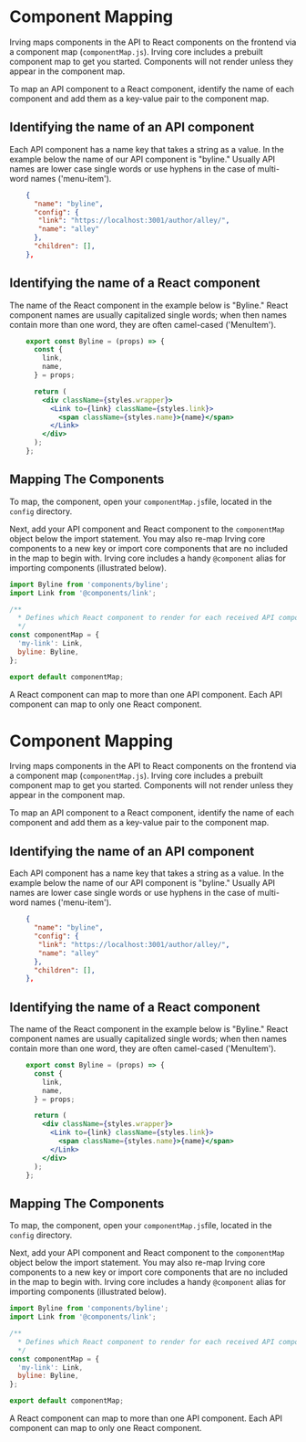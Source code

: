 <Meta title="Architecture|Understanding the Components Endpoint" />

# Component Mapping

Irving maps components in the API to React components on the frontend via a component map (`componentMap.js`). Irving core includes a prebuilt component map to get you started. Components will not render unless they appear in the component map.

To map an API component to a React component, identify the name of each component and add them as a key-value pair to the component map.

## Identifying the name of an API component

Each API component has a name key that takes a string as a value. In the example below the name of our API component is "byline." Usually API names are lower case single words or use hyphens in the case of multi-word names ('menu-item').

```json
    {
      "name": "byline",
      "config": {
       "link": "https://localhost:3001/author/alley/",
       "name": "alley"
      },
      "children": [],
    },
```

## Identifying the name of a React component

The name of the React component in the example below is "Byline." React component names are usually capitalized single words; when then names contain more than one word, they are often camel-cased ('MenuItem').

```jsx
    export const Byline = (props) => {
      const {
        link,
        name,
      } = props;

      return (
        <div className={styles.wrapper}>
          <Link to={link} className={styles.link}>
            <span className={styles.name}>{name}</span>
          </Link>
        </div>
      );
    };
```
## Mapping The Components

To map, the component, open your `componentMap.js`file, located in the `config` directory.

Next, add your API component and React component to the `componentMap` object below the import statement. You may also re-map Irving core components to a new key or import core components that are no included in the map to begin with. Irving core includes a handy `@component` alias for importing components (illustrated below).

```js
import Byline from 'components/byline';
import Link from '@components/link';

/**
  * Defines which React component to render for each received API component.
  */
const componentMap = {
  'my-link': Link,
  byline: Byline,
};

export default componentMap;
```

A React component can map to more than one API component. Each API component can map to only one React component.

# Component Mapping

Irving maps components in the API to React components on the frontend via a component map (`componentMap.js`). Irving core includes a prebuilt component map to get you started. Components will not render unless they appear in the component map.

To map an API component to a React component, identify the name of each component and add them as a key-value pair to the component map.

## Identifying the name of an API component

Each API component has a name key that takes a string as a value. In the example below the name of our API component is "byline." Usually API names are lower case single words or use hyphens in the case of multi-word names ('menu-item').

```json
    {
      "name": "byline",
      "config": {
       "link": "https://localhost:3001/author/alley/",
       "name": "alley"
      },
      "children": [],
    },
```

## Identifying the name of a React component

The name of the React component in the example below is "Byline." React component names are usually capitalized single words; when then names contain more than one word, they are often camel-cased ('MenuItem').

```jsx
    export const Byline = (props) => {
      const {
        link,
        name,
      } = props;

      return (
        <div className={styles.wrapper}>
          <Link to={link} className={styles.link}>
            <span className={styles.name}>{name}</span>
          </Link>
        </div>
      );
    };
```
## Mapping The Components

To map, the component, open your `componentMap.js`file, located in the `config` directory.

Next, add your API component and React component to the `componentMap` object below the import statement. You may also re-map Irving core components to a new key or import core components that are no included in the map to begin with. Irving core includes a handy `@component` alias for importing components (illustrated below).

```js
import Byline from 'components/byline';
import Link from '@components/link';

/**
  * Defines which React component to render for each received API component.
  */
const componentMap = {
  'my-link': Link,
  byline: Byline,
};

export default componentMap;
```

A React component can map to more than one API component. Each API component can map to only one React component.
